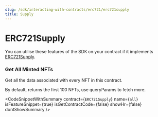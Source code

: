 ```yaml
---
slug: /sdk/interacting-with-contracts/erc721/erc721supply
title: Supply
---
```



# ERC721Supply



You can utilise these features of the SDK on your contract if it implements [ERC721Supply](/extensions/erc-721/erc721supply).

<div className="row" style={{ marginBottom: 24 }}>
  <div className="col col--12" style={{ marginTop: 8 }}>
    <QuickstartCard
      name="Learn how to implement ERC721Supply"
      link={"/extensions/erc-721/erc721supply"}
      image="/assets/icons/general.png"
    />
  </div>
</div>



### Get All Minted NFTs





Get all the data associated with every NFT in this contract.

By default, returns the first 100 NFTs, use queryParams to fetch more.



<CodeSnippetWithSummary
      contract={`ERC721Supply`}
      name={`all`}
      isFeatureSnippet={true}
      isGetContractCode={false}
      showHr={false}
      dontShowSummary
    />
  


